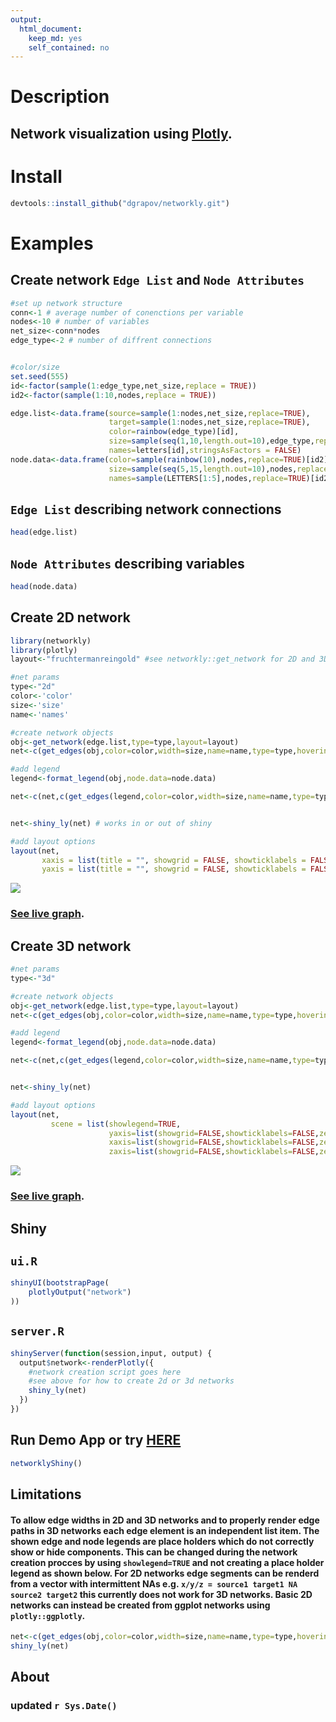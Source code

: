 ```yaml
---
output: 
  html_document: 
    keep_md: yes
    self_contained: no
---
```


# Description
## Network visualization using [Plotly](https://github.com/ropensci/plotly).

# Install
```r
devtools::install_github("dgrapov/networkly.git")
```

# Examples
## Create network `Edge List` and `Node Attributes`
```r
#set up network structure
conn<-1 # average number of conenctions per variable
nodes<-10 # number of variables
net_size<-conn*nodes
edge_type<-2 # number of diffrent connections


#color/size
set.seed(555)
id<-factor(sample(1:edge_type,net_size,replace = TRUE))
id2<-factor(sample(1:10,nodes,replace = TRUE))

edge.list<-data.frame(source=sample(1:nodes,net_size,replace=TRUE),
                      target=sample(1:nodes,net_size,replace=TRUE),
                      color=rainbow(edge_type)[id],
                      size=sample(seq(1,10,length.out=10),edge_type,replace=TRUE)[id],
                      names=letters[id],stringsAsFactors = FALSE)
node.data<-data.frame(color=sample(rainbow(10),nodes,replace=TRUE)[id2],
                      size=sample(seq(5,15,length.out=10),nodes,replace=TRUE)[id2],
                      names=sample(LETTERS[1:5],nodes,replace=TRUE)[id2],stringsAsFactors = FALSE)
```
## `Edge List` describing network connections
```r
head(edge.list)
```

## `Node Attributes` describing variables
```r
head(node.data)
```

## Create 2D network
```r
library(networkly)
library(plotly)
layout<-"fruchtermanreingold" #see networkly::get_network for 2D and 3D options

#net params
type<-"2d"
color<-'color'
size<-'size'
name<-'names'

#create network objects
obj<-get_network(edge.list,type=type,layout=layout)
net<-c(get_edges(obj,color=color,width=size,name=name,type=type,hoverinfo="none",showlegend=FALSE),get_nodes(obj,node.data,color=color,size=size,name=name,type=type,hoverinfo="name",showlegend=FALSE))

#add legend
legend<-format_legend(obj,node.data=node.data)

net<-c(net,c(get_edges(legend,color=color,width=size,name=name,type=type,hoverinfo="none",showlegend=TRUE),get_nodes(legend,node.data=legend$node.data,color=color,size=size,name=name,type=type,hoverinfo="name",showlegend=TRUE)))


net<-shiny_ly(net) # works in or out of shiny

#add layout options
layout(net,
       xaxis = list(title = "", showgrid = FALSE, showticklabels = FALSE, zeroline = FALSE, hoverformat = '.2f'),
       yaxis = list(title = "", showgrid = FALSE, showticklabels = FALSE, zeroline = FALSE, hoverformat = '.2f'))

```

![](inst/www/img/2dnetwork.png)

### [See live graph](http://dgrapov.github.io/networkly/).

## Create 3D network
```r

#net params
type<-"3d"

#create network objects
obj<-get_network(edge.list,type=type,layout=layout)
net<-c(get_edges(obj,color=color,width=size,name=name,type=type,hoverinfo="none",showlegend=FALSE),get_nodes(obj,node.data,color=color,size=size,name=name,type=type,hoverinfo="name",showlegend=FALSE))

#add legend
legend<-format_legend(obj,node.data=node.data)

net<-c(net,c(get_edges(legend,color=color,width=size,name=name,type=type,hoverinfo="none",showlegend=TRUE),get_nodes(legend,node.data=legend$node.data,color=color,size=size,name=name,type=type,hoverinfo="name",showlegend=TRUE)))


net<-shiny_ly(net) 

#add layout options
layout(net,
         scene = list(showlegend=TRUE,
                      yaxis=list(showgrid=FALSE,showticklabels=FALSE,zeroline=FALSE,title=""),
                      xaxis=list(showgrid=FALSE,showticklabels=FALSE,zeroline=FALSE,title=""),
                      zaxis=list(showgrid=FALSE,showticklabels=FALSE,zeroline=FALSE,title="")))

```

![](inst/www/img/3dnetwork.png)

### [See live graph](http://dgrapov.github.io/networkly/).

## Shiny
## `ui.R`
```r
shinyUI(bootstrapPage(
    plotlyOutput("network")
))

```
## `server.R` 
```r
shinyServer(function(session,input, output) {
  output$network<-renderPlotly({
    #network creation script goes here
    #see above for how to create 2d or 3d networks
    shiny_ly(net)
  })
})
```
## Run Demo App or try [HERE](http://ec2-52-22-43-130.compute-1.amazonaws.com:3838/demos/networkly/)
```r
networklyShiny()
```

## Limitations
#### To allow edge widths in 2D and 3D networks and to properly render edge paths in 3D networks each edge element is an independent list item. The shown edge and node legends are place holders which do not correctly show or hide components. This can be changed during the network creation procces by using `showlegend=TRUE` and not creating a place holder legend as shown below. For 2D networks edge segments can be renderd from a vector with intermittent NAs e.g. `x/y/z = source1 target1 NA source2 target2` this currently does not work for 3D networks. Basic 2D networks can instead be created from ggplot networks using `plotly::ggplotly`.
```r
net<-c(get_edges(obj,color=color,width=size,name=name,type=type,hoverinfo="none",showlegend=TRUE),get_nodes(obj,node.data,color=color,size=size,name=name,type=type,hoverinfo="name",showlegend=TRUE))
shiny_ly(net)
```  

## About
### updated `r Sys.Date()`



